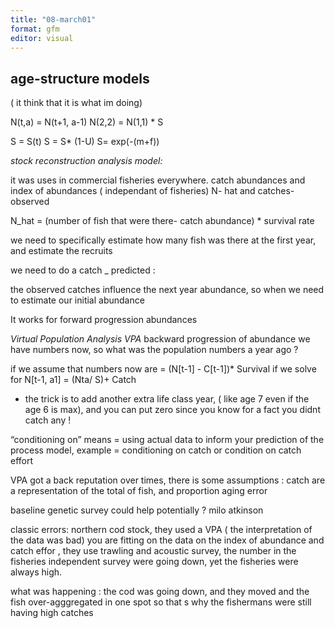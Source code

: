 ```yaml
---
title: "08-march01"
format: gfm
editor: visual
---
```


## age-structure models
( it think that it is what im doing)


N(t,a) = N(t+1, a-1)
N(2,2) = N(1,1) * S

S = S(t)
S = S* (1-U)
S= exp(-(m+f))


*stock reconstruction analysis model:*

it was uses in commercial fisheries everywhere. 
catch abundances and index of abundances ( independant of fisheries)
N- hat and catches- observed

N_hat = (number of fish that were there- catch abundance) * survival rate 

we need to specifically estimate how many fish was there at the first year, 
and estimate the recruits 

we need to do a catch _ predicted : 

the observed catches influence the next year abundance, so when we need to estimate our initial abundance

It works for forward progression abundances

*Virtual Population Analysis VPA* 
backward progression of abundance
we have numbers now, so what was the population numbers a year ago ?

if we assume that numbers now are = (N[t-1] - C[t-1])* Survival
if we solve for  N[t-1, a1] = (Nta/ S)+ Catch

* the trick is to add another  extra life class year, ( like age 7 even if the age 6 is max), and you can put zero since you know for a fact you didnt catch any ! 

"conditioning on " means = using actual data to inform your prediction of the process model,
example = conditioning on catch or condition on catch effort 

VPA got a back reputation over times, 
there is some assumptions : catch are a representation of the total of fish, and proportion aging error 

baseline genetic survey could help potentially ? milo atkinson 

classic errors: northern cod stock, they used a VPA ( the interpretation of the data was bad)
you are fitting on the data on the index of abundance and catch effor , they use trawling and acoustic survey, 
the number in the fisheries independent survey were going down, yet the fisheries were always high. 

what was happening : the cod was going down, and they moved and the fish  over-agggregated in one spot so that s why the fishermans were still having high catches






